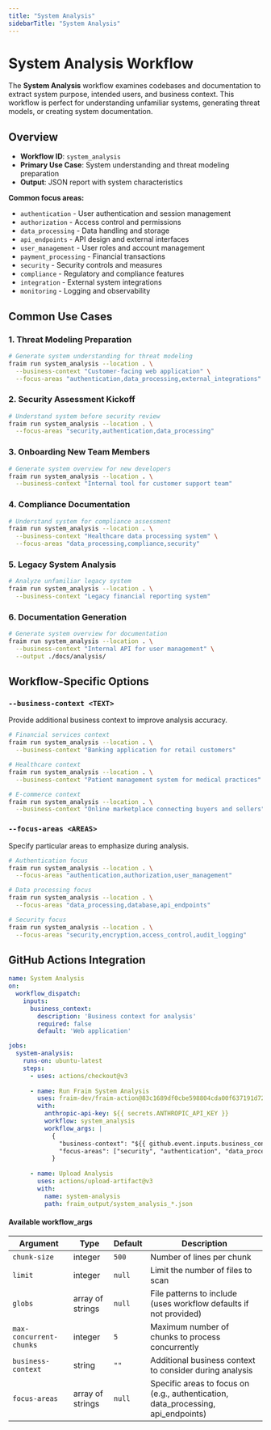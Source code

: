 ```yaml
---
title: "System Analysis"
sidebarTitle: "System Analysis"
---
```


# System Analysis Workflow

The **System Analysis** workflow examines codebases and documentation to extract system purpose, intended users, and business context. This workflow is perfect for understanding unfamiliar systems, generating threat models, or creating system documentation.

## Overview

- **Workflow ID**: `system_analysis`
- **Primary Use Case**: System understanding and threat modeling preparation
- **Output**: JSON report with system characteristics

**Common focus areas:**
- `authentication` - User authentication and session management
- `authorization` - Access control and permissions
- `data_processing` - Data handling and storage
- `api_endpoints` - API design and external interfaces
- `user_management` - User roles and account management
- `payment_processing` - Financial transactions
- `security` - Security controls and measures
- `compliance` - Regulatory and compliance features
- `integration` - External system integrations
- `monitoring` - Logging and observability

## Common Use Cases

### 1. Threat Modeling Preparation
```bash
# Generate system understanding for threat modeling
fraim run system_analysis --location . \
  --business-context "Customer-facing web application" \
  --focus-areas "authentication,data_processing,external_integrations"
```

### 2. Security Assessment Kickoff
```bash
# Understand system before security review
fraim run system_analysis --location . \
  --focus-areas "security,authentication,data_processing"
```

### 3. Onboarding New Team Members
```bash
# Generate system overview for new developers
fraim run system_analysis --location . \
  --business-context "Internal tool for customer support team"
```

### 4. Compliance Documentation
```bash
# Understand system for compliance assessment
fraim run system_analysis --location . \
  --business-context "Healthcare data processing system" \
  --focus-areas "data_processing,compliance,security"
```

### 5. Legacy System Analysis
```bash
# Analyze unfamiliar legacy system
fraim run system_analysis --location . \
  --business-context "Legacy financial reporting system"
```


### 6. Documentation Generation
```bash
# Generate system overview for documentation
fraim run system_analysis --location . \
  --business-context "Internal API for user management" \
  --output ./docs/analysis/
```

## Workflow-Specific Options

### `--business-context <TEXT>`
Provide additional business context to improve analysis accuracy.

```bash
# Financial services context
fraim run system_analysis --location . \
  --business-context "Banking application for retail customers"

# Healthcare context  
fraim run system_analysis --location . \
  --business-context "Patient management system for medical practices"

# E-commerce context
fraim run system_analysis --location . \
  --business-context "Online marketplace connecting buyers and sellers"
```

### `--focus-areas <AREAS>`
Specify particular areas to emphasize during analysis.

```bash
# Authentication focus
fraim run system_analysis --location . \
  --focus-areas "authentication,authorization,user_management"

# Data processing focus
fraim run system_analysis --location . \
  --focus-areas "data_processing,database,api_endpoints"

# Security focus
fraim run system_analysis --location . \
  --focus-areas "security,encryption,access_control,audit_logging"
```

## GitHub Actions Integration

```yaml
name: System Analysis
on:
  workflow_dispatch:
    inputs:
      business_context:
        description: 'Business context for analysis'
        required: false
        default: 'Web application'

jobs:
  system-analysis:
    runs-on: ubuntu-latest
    steps:
      - uses: actions/checkout@v3
      
      - name: Run Fraim System Analysis
        uses: fraim-dev/fraim-action@83c1689df0cbe598804cda00f637191d72673daa
        with:
          anthropic-api-key: ${{ secrets.ANTHROPIC_API_KEY }}
          workflow: system_analysis
          workflow_args: |
            {
              "business-context": "${{ github.event.inputs.business_context }}",
              "focus-areas": ["security", "authentication", "data_processing"]
            }
      
      - name: Upload Analysis
        uses: actions/upload-artifact@v3
        with:
          name: system-analysis
          path: fraim_output/system_analysis_*.json
```

#### Available workflow_args

| Argument | Type | Default | Description |
|----------|------|---------|-------------|
| `chunk-size` | integer | `500` | Number of lines per chunk |
| `limit` | integer | `null` | Limit the number of files to scan |
| `globs` | array of strings | `null` | File patterns to include (uses workflow defaults if not provided) |
| `max-concurrent-chunks` | integer | `5` | Maximum number of chunks to process concurrently |
| `business-context` | string | `""` | Additional business context to consider during analysis |
| `focus-areas` | array of strings | `null` | Specific areas to focus on (e.g., authentication, data_processing, api_endpoints) |
